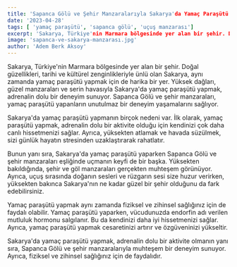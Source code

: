 ```yaml
---
title: 'Sapanca Gölü ve Şehir Manzaralarıyla Sakarya'da Yamaç Paraşütü'
date: '2023-04-28'
tags: [ 'yamaç paraşütü', 'sapanca gölü', 'uçuş manzarası']
excerpt: 'Sakarya, Türkiye'nin Marmara bölgesinde yer alan bir şehir. Doğal güzellikleri, tarihi ve kültürel zenginlikleriyle ünlü olan Sakarya, aynı zamanda yamaç paraşütü yapmak için de harika bir yer. Sapanca Gölü ve şehir manzaraları, yamaç paraşütü yapanların unutulmaz bir deneyim yaşamalarını sağlıyor.'
image: 'sapanca-ve-sakarya-manzarası.jpg'
author: 'Adem Berk Aksoy'
---
```


Sakarya, Türkiye'nin Marmara bölgesinde yer alan bir şehir. Doğal güzellikleri, tarihi ve kültürel zenginlikleriyle ünlü olan Sakarya, aynı zamanda yamaç paraşütü yapmak için de harika bir yer. Yüksek dağları, güzel manzaraları ve serin havasıyla Sakarya'da yamaç paraşütü yapmak, adrenalin dolu bir deneyim sunuyor. Sapanca Gölü ve şehir manzaraları, yamaç paraşütü yapanların unutulmaz bir deneyim yaşamalarını sağlıyor.

Sakarya'da yamaç paraşütü yapmanın birçok nedeni var. İlk olarak, yamaç paraşütü yapmak, adrenalin dolu bir aktivite olduğu için kendinizi çok daha canlı hissetmenizi sağlar. Ayrıca, yüksekten atlamak ve havada süzülmek, sizi günlük hayatın stresinden uzaklaştırarak rahatlatır.

<CustomImage src="https://raw.githubusercontent.com/ademberk90/yamacparasutusakarya-blogposts
/main/images/content/sapanca-ve-sakarya-manzarası1.jpg" alt="Tandem Photo" />

Bunun yanı sıra, Sakarya'da yamaç paraşütü yaparken Sapanca Gölü ve şehir manzaraları eşliğinde uçmanın keyfi de bir başka. Yüksekten bakıldığında, şehir ve göl manzaraları gerçekten muhteşem görünüyor. Ayrıca, uçuş sırasında doğanın sesleri ve rüzgarın sesi size huzur verirken, yüksekten bakınca Sakarya'nın ne kadar güzel bir şehir olduğunu da fark edebilirsiniz.

Yamaç paraşütü yapmak aynı zamanda fiziksel ve zihinsel sağlığınız için de faydalı olabilir. Yamaç paraşütü yaparken, vücudunuzda endorfin adı verilen mutluluk hormonu salgılanır. Bu da kendinizi daha iyi hissetmenizi sağlar. Ayrıca, yamaç paraşütü yapmak cesaretinizi artırır ve özgüveninizi yükseltir.

Sakarya'da yamaç paraşütü yapmak, adrenalin dolu bir aktivite olmanın yanı sıra, Sapanca Gölü ve şehir manzaralarıyla muhteşem bir deneyim sunuyor. Ayrıca, fiziksel ve zihinsel sağlığınız için de faydalıdır.
